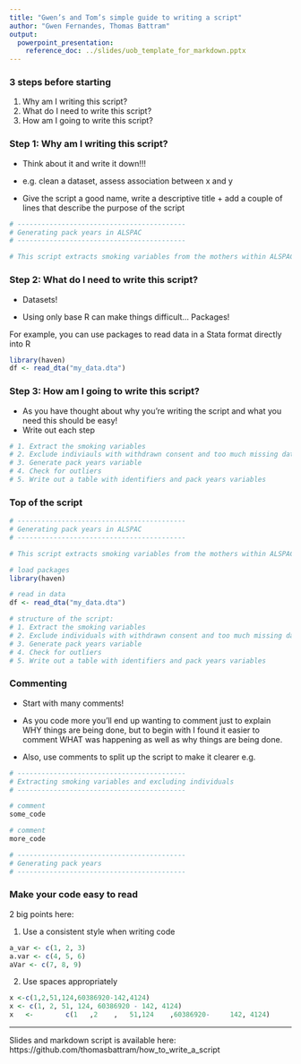 ```yaml
---
title: "Gwen’s and Tom’s simple guide to writing a script"
author: "Gwen Fernandes, Thomas Battram"
output: 
  powerpoint_presentation:
    reference_doc: ../slides/uob_template_for_markdown.pptx
---
```


### 3 steps before starting
1. Why am I writing this script?
2. What do I need to write this script?
3. How am I going to write this script? 

### Step 1: Why am I writing this script? 

* Think about it and write it down!!!
* e.g. clean a dataset, assess association between x and y

* Give the script a good name, write a descriptive title + add a couple of lines that describe the purpose of the script

``` r
# ------------------------------------------
# Generating pack years in ALSPAC
# ------------------------------------------

# This script extracts smoking variables from the mothers within ALSPAC and uses this to generate pack years. Authors: Thomas Battram, Gwen Fernandes. Date: 2020/02/15
```

### Step 2: What do I need to write this script?

* Datasets!

* Using only base R can make things difficult... Packages! 

For example, you can use packages to read data in a Stata format directly into R

``` r
library(haven)
df <- read_dta("my_data.dta")
```


### Step 3: How am I going to write this script? 

* As you have thought about why you're writing the script and what you need this should be easy! 
* Write out each step

``` r

# 1. Extract the smoking variables
# 2. Exclude indiviauls with withdrawn consent and too much missing data
# 3. Generate pack years variable 
# 4. Check for outliers
# 5. Write out a table with identifiers and pack years variables

```

### Top of the script
``` r
# ------------------------------------------
# Generating pack years in ALSPAC
# ------------------------------------------

# This script extracts smoking variables from the mothers within ALSPAC and uses this to generate pack years. Authors: Thomas Battram, Gwen Fernandes. Date: 2020/02/15

# load packages
library(haven)

# read in data
df <- read_dta("my_data.dta")

# structure of the script:
# 1. Extract the smoking variables
# 2. Exclude individuals with withdrawn consent and too much missing data
# 3. Generate pack years variable 
# 4. Check for outliers
# 5. Write out a table with identifiers and pack years variables

```

### Commenting

* Start with many comments! 
* As you code more you'll end up wanting to comment just to explain WHY things are being done, but to begin with I found it easier to comment WHAT was happening as well as why things are being done.

* Also, use comments to split up the script to make it clearer e.g.

``` r
# ------------------------------------------
# Extracting smoking variables and excluding individuals
# ------------------------------------------

# comment
some_code

# comment
more_code

# ------------------------------------------
# Generating pack years
# ------------------------------------------

```

### Make your code easy to read

2 big points here:

1. Use a consistent style when writing code

``` r
a_var <- c(1, 2, 3)
a.var <- c(4, 5, 6)
aVar <- c(7, 8, 9)
```

2. Use spaces appropriately

``` r
x <-c(1,2,51,124,60386920-142,4124)
x <- c(1, 2, 51, 124, 60386920 - 142, 4124)
x   <-        c(1   ,2    ,   51,124    ,60386920-     142, 4124) 
```

--- 

Slides and markdown script is available here: https://github.com/thomasbattram/how_to_write_a_script
